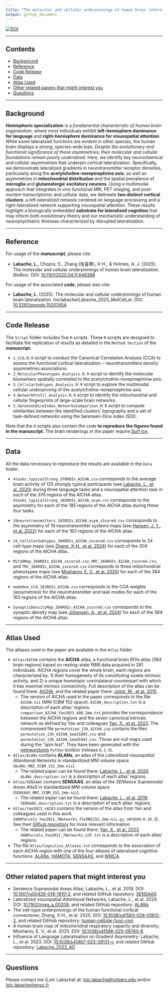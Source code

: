 ```yaml
---
title: "The molecular and cellular underpinnings of human brain lateralization" 
output: github_document
---
```


[![DOI](https://zenodo.org/badge/965483781.svg)](https://doi.org/10.5281/zenodo.15207453)

------------------------------------------------------------------------

## Contents

-   [Background](#background)
-   [Reference](#reference)
-   [Code Release](#code-release)
-   [Data](#data)
-   [Atlas Used](#atlas-used)
-   [Other related papers that might interest you](#other-related-papers-that-might-interest-you)
-   [Questions](#questions)

------------------------------------------------------------------------

## Background {#background}

**Hemispheric specialization** is a *fundamental characteristic of human brain organization*, where most individuals exhibit **left-hemisphere dominance for language** and **right-hemisphere dominance for visuospatial attention**. While some lateralized functions are evident in other species, the human brain displays a strong, species-wide bias. *Despite the evolutionary and functional significance of these asymmetries, their molecular and cellular foundations remain poorly understood*. Here, we identify key neurochemical and cellular asymmetries that underpin cortical lateralization. Specifically, we demonstrate lateralized gradients in neurotransmitter receptor densities, particularly along the **acetylcholine-norepinephrine axis**, as well as asymmetries in **mitochondrial distribution** and the spatial prevalence of **microglia** and **glutamatergic excitatory neurons**. Using a multimodal approach that integrates *in vivo* functional MRI, PET imaging, and post-mortem transcriptomic and cellular data, we delineate **two distinct cortical clusters**: a left-lateralized network centered on language processing and a right-lateralized network supporting visuospatial attention. These results highlight a biologically embedded **substrate for lateralized cognition** that may inform both evolutionary theory and our mechanistic understanding of neuropsychiatric illnesses characterized by disrupted lateralization.

------------------------------------------------------------------------

## Reference {#reference}

For usage of the ***manuscript***, please cite:

-   **Labache, L.**, Chopra, S., Zhang (张喜寒), X-H., & Holmes, A. J. (2025). The molecular and cellular underpinnings of human brain lateralization. *BioRxiv*. DOI: [10.1101/2025.04.11.648388](https://doi.org/10.1101/2025.04.11.648388)

For usage of the associated ***code***, please also cite:

-   **Labache, L.** (2025). The molecular and cellular underpinnings of human brain lateralization. loiclabache/Labache_2025_MolCelLat. DOI: [10.5281/zenodo.15207454](https://zenodo.org/doi/10.5281/zenodo.15207454)

------------------------------------------------------------------------

## Code Release {#code-release}

The `Script` folder includes five `R` scripts. These `R` scripts are designed to facilitate the replication of results as detailed in the `Method Section` of the **manuscript**.

-   `1_CCA.R`: `R` script to conduct the Canonical Correlation Analysis (CCA) to assess the functional cortical lateralization – neurotransmitters density asymmetries associations.
-   `2_MolecularPhenotypes_Analysis.R`: `R` script to identify the molecular biomarkers spatially correlated to the acetylcholine-norepinephrine axis.
-   `3_CellularSubtypes_Analysis.R`: `R` script to explore the multimodal cellular underpinning of the acetylcholine-norepinephrine axis.
-   `4_NetworkProfil_Analysis.R`: `R` script to identify the mitochondrial and cellular fingerprints of large-scale brain networks.
-   `5_SørensenDiceIndex_NetworksComparison.R`: `R` script to compute similarities between the identified clusters’ topography and a set of task-defined networks using the Sørensen-Dice index (SDI).

Note that the `R` scripts also contain the code **to reproduce the figures found in the manuscript**. The brain renderings in the paper require [Surf Ice](https://www.nitrc.org/projects/surfice/).

------------------------------------------------------------------------

## Data {#data}

All the data necessary to reproduce the results are available in the `Data` folder.

-   `4tasks_typicalStrong_370ROIs_AICHA.csv` corresponds to the average brain activity of 125 strongly typical participants (see [Labache, L., et al. 2020](https://doi.org/10.7554/eLife.58722)) during three language tasks and a visuospatial attention task in each of the 370 regions of the AICHA atlas. `4tasks_typicalStrong_185ROIs_AICHA_asym.csv` corresponds to the asymmetry for each of the 185 regions of the AICHA atlas during these four tasks.

-   `19neurotransmitters_163ROIs_AICHA_asym_zScored.csv` corresponds to the asymmetry of 19 neurotransmitter systems maps (see [Hansen, J. Y., et al. 2022](https://doi.org/10.1038/s41593-022-01186-3)) for each of the 163 regions of the AICHA atlas .

-   `24_CellularSubtypes_304ROIs_AICHA_zscored.csv` corresponds to 24 cell-type maps (see [Zhang, X-H., et al. 2024](https://doi.org/10.1038/s41593-024-01812-2)) for each of the 304 regions of the AICHA atlas.

-   `MitoDMap_384ROIs_AICHA_zscored.csv`, `MRC_384ROIs_AICHA_zscored.csv`, and `TRC_384ROIs_AICHA_zscored.csv` corresponds to three mitochondrial phenotypes maps (see [Mosharov, E. V., et al. 2025](https://doi.org/10.1038/s41586-025-08740-6)) for each of the 384 regions of the AICHA atlas.

-   `modeOne_CCA_163ROIs_AICHA.csv` corresponds to the CCA weights (assymetries) for the neurotransmitter and task modes for each of the 163 regions of the AICHA atlas.

-   `SynapticDensityMap_384ROIs_AICHA_zscored.csv` corresponds to the synaptic density map (see [Johansen, A., et al. 2024](https://doi.org/10.1523/JNEUROSCI.1750-23.2024)) for each of the 384 regions of the AICHA atlas.

------------------------------------------------------------------------

## Atlas Used {#atlas-used}

The atlases used in the paper are available in the `Atlas` folder.

-   `Atlas/AICHA` contains the **AICHA** atlas, a functional brain ROIs atlas (384 brain regions) based on resting-state fMRI data acquired in 281 individuals. AICHA regions cover the whole brain, each regions are characterized by: 1) their homogeneity of its constituting voxels intrinsic activity, and 2) a unique homotopic contralateral counterpart with which it has maximal intrinsic connectivity. Full description of the atlas can be found there: [AICHA](https://www.gin.cnrs.fr/en/tools/aicha/), and the related paper there: [Joliot, M., et al. 2015](https://doi.org/10.1016/j.jneumeth.2015.07.013).
    -   The version of AICHA used in the paper corresponds to the file `AICHA.nii` (MNI ICBM 152 space). `AICHA_description.txt` is a description of each atlas' regions. `comparison_AICHA_Yan2023_400_2mm.txt` provides the correspondance between the AICHA regions and the seven canonical intrinsic network as defined by Yan and colleagues [Yan, X., et al. 2023](https://doi.org/10.1016/j.neuroimage.2023.120010). The compressed file `permutation_23k_AICHA.zip` contains the files `permutation_23k_AICHA_Seed1893.csv` and `permutation_23k_AICHA_Seed1942.csv`. Those are null maps used during the "*spin test*". They have been generated with the [netneurotools](https://github.com/netneurolab/netneurotools) `Python` toolbox (release `0.2.5`).
-   `Atlas/ALANs` contains **ALANs**, an atlas of the *Lateralized visuospatial Attentional Networks* in standardized MNI volume space (`ALANs_MNI_ICBM_152_2mm.nii`).
    -   The related paper can be found there: [Labache, L., et al. 2024](https://doi.org/10.1162/imag_a_00208). `ALANs_description.txt` is a description of each atlas' regions.
-   `Atlas/SENSAAS` contains **SENSAAS**, an atlas of the *SENtence Supramodal Areas AtlaS* in standardized MNI volume space (`SENSAAS_MNI_ICBM_152_2mm.nii`).
    -   The related paper can be found there: [Labache, L., et al. 2019](https://doi.org/10.1007/s00429-018-1810-2). `SENSAAS_description.txt` is a description of each atlas' regions.
-   `Atlas/Yan2023_v0283` contains the version of the atlas from Yan and colleagues used in this work (`400Parcels_Yeo2011_7Networks_FSLMNI152_2mm.nii.gz`, version `0.28.3`). See their [Github repository](https://github.com/ThomasYeoLab/CBIG/tree/834990110778fe649cb1b9dca3396d6b08b1d4d9/stable_projects/brain_parcellation/Yan2023_homotopic) for more relevant information.
    -   The related paper can be found there: [Yan, X., et al. 2023](https://doi.org/10.1016/j.neuroimage.2023.120010). `400Parcels_Yeo2011_7Networks_LUT.txt` is a description of each atlas' regions.
-   The file `Atlas/Cognitive_Atlases.txt` corresponds to the association of each AICHA region with one of the four atlases of lateralized cognitive functions: [ALANs](https://github.com/loiclabache/ALANs_brainAtlas), [HAMOTA](https://github.com/loiclabache/HAMOTA_brainAtlas), [SENSAAS](https://github.com/loiclabache/SENSAAS_brainAtlas), and [WMCA](https://github.com/loiclabache/WMCA_brainAtlas).

------------------------------------------------------------------------

## Other related papers that might interest you {#other-related-papers-that-might-interest-you}

-   Sentence Supramodal Areas Atlas; Labache, L., et al. 2019. DOI: [10.1007/s00429-018-1810-2](https://doi.org/10.1007/s00429-018-1810-2), and related GitHub repository: [SENSAAS](https://github.com/loiclabache/SENSAAS_brainAtlas)
-   Lateralized visuospatial Attentional Networks; Labache, L., et al. 2024. DOI: [10.1162/imag_a_00208](https://doi.org/10.1162/imag_a_00208), and related GitHub repository: [ALANs](https://github.com/loiclabache/ALANs_brainAtlas)
-   The cell-type underpinnings of the human functional cortical connectome; Zhang, X-H., et al. 2025. DOI: [10.1038/s41593-024-01812-2](https://doi.org/10.1038/s41593-024-01812-2), and related GitHub repository: [human-cellular-func-con](https://github.com/XihanZhang/human-cellular-func-con)
-   A human brain map of mitochondrial respiratory capacity and diversity; Mosharov, E. V., et al. 2025. DOI: [10.1038/s41586-025-08740-6](https://doi.org/10.1038/s41586-025-08740-6)
-   Influence of Language Lateralisation on Gradient Asymmetry: Labache, L., et al. 2023. DOI: [10.1038/s41467-023-39131-y](https://doi.org/10.1038/s41467-023-39131-y), and related GitHub repository: [Labache_2022_AO](https://github.com/loiclabache/Labache_2022_AO)

------------------------------------------------------------------------

## Questions {#questions}

Please contact me (Loïc Labache) at: [loic.labache\@rutgers.edu](mailto:loic.labache@rutgers.edu){.email} and/or [loic.labache\@ensc.fr](mailto:loic.labache@ensc.fr){.email}
